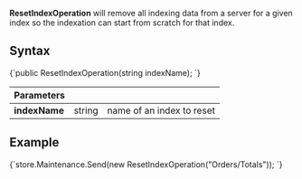 
**ResetIndexOperation** will remove all indexing data from a server for a given index so the indexation can start from scratch for that index.

## Syntax

<TabItem value="reset_index_1" label="reset_index_1">
<CodeBlock language="csharp">
{`public ResetIndexOperation(string indexName);
`}
</CodeBlock>
</TabItem>

| Parameters | | |
| ------------- | ------------- | ----- |
| **indexName** | string | name of an index to reset |


## Example

<TabItem value="reset_index_2" label="reset_index_2">
<CodeBlock language="csharp">
{`store.Maintenance.Send(new ResetIndexOperation("Orders/Totals"));
`}
</CodeBlock>
</TabItem>



